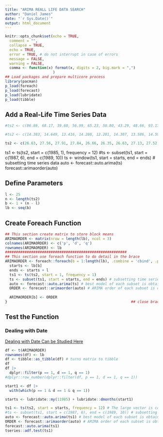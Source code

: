```yaml
---
title: "ARIMA REALL LIFE DATA SEARCH"
author: "Daniel James"
date: "`r Sys.Date()`"
output: html_document
---
```


```r
knitr::opts_chunk$set(echo = TRUE,
  comment = "",
  collapse = TRUE,
  echo = TRUE,
  error = TRUE, # do not interrupt in case of errors
  message = FALSE,
  warning = FALSE,
  comma <- function(x) format(x, digits = 2, big.mark = ",")
                      )
## Load packages and prepare multicore process
library(pacman)
p_load(foreach)
p_load(forecast)
p_load(lubridate)
p_load(tibble)
```

## Add a Real-Life Time Series Data

```r
#ts2 <- c(86.86, 68.17, 39.68, 56.99, 65.23, 50.80, 43.29, 48.66, 93.17, 97.98, 94.05, 94.88, 79.48, 61.95, 99.67, 72.34, 66.05, 56.64, 41.51, 31.08, 26.19, 25.98, 30.38, 19.35, 14.42, 20.61, 22.12, 18.43, 17.20, 18.43, 20.58, 21.54, 24.53, 19.64, 15.97, 19.20)

#ts2 <- c(14.383, 14.649, 13.416, 14.288, 12.201, 14.307, 13.586, 14.592, 16.660, 15.332, 12.884, 12.296, 12.201, 10.873, 11.290, 12.049, 13.435, 14.137, 13.852, 14.213, 12.562, 14.801, 16.812, 15.427, 17.268, 15.427, 16.869, 15.712, 14.080, 15.408, 16.471, 17.268, 16.679, 17.116, 16.357, 15.863, 14.991, 13.776, 13.890, 15.787)

ts2 <- c(26.63, 27.56, 27.91, 27.84, 26.66, 26.35, 26.63, 27.13, 27.52, 28.29, 29.18, 26.75, 22.33, 16.38, 12.77, 11.89, 13.49, 11.95, 9.88, 13.42, 14.03, 14.01, 14.47, 15.44, 18.1, 17.28, 17.74, 18.05, 18.41, 18.71, 19.62, 18.88, 18.32, 18.63, 17.87, 6.77, 16.5, 15.9, 14.86, 16.42, 16.36, 15.49, 14.47, 14.57, 13.22, 12.23, 12.53, 14.68, 16.45, 16.52, 18.1, 19.39, 18.22, 17.8, 17.67, 16.87, 17.69, 18.41, 18.38, 19.37, 20.59, 19.68, 18.12, 16.32, 16.21, 14.93, 16.81, 26.54, 33.62, 34.85, 31.54, 26.6 , 22.81, 18.53, 18.21, 18.49, 18.72, 17.78, 19.02, 19.3, 19.95, 21.56, 20.41, 17.63, 17.52, 17.65, 17.35, 18.65, 19.52, 20.88, 20.18, 19.62, 20.19, 20.04, 18.9, 17.93, 17.24, 18.23, 18.5, 18.44, 18.17, 17.37, 16.37, 16.43, 15.8, 16.44, 15.09, 13.36, 14.17, 13.75, 13.69, 15.15, 16.43, 17.23, 18.04, 16.98, 16.13, 16.48, 17.2, 16.13, 16.88, 17.44, 17.35, 18.77, 18.43, 17.33, 16.06, 16.49, 16.77, 16.18, 16.82, 17.93, 17.79, 17.69, 19.46, 20.78, 19.12, 18.56, 19.56, 20.19, 22.14, 23.43, 22.25, 23.51, 23.29, 20.54, 19.42, 17.98, 19.47, 18.02, 18.45, 18.79, 18.73, 20.12, 19.16, 17.24, 15.07, 14.18, 13.24, 13.39, 13.97, 12.48, 12.72, 12.49, 13.8, 13.26, 11.88, 10.41, 11.32, 10.75, 12.86, 15.73, 16.12, 16.24, 18.75, 20.21, 22.37, 22.19, 24.22, 25.01, 25.21, 27.15, 27.49, 23.45, 27.23, 29.62, 28.16, 29.41, 32.08, 31.4, 32.33, 25.28, 25.95, 27.24, 25.02, 25.66, 27.55, 26.97, 24.8, 25.81, 25.03, 20.73, 18.69, 18.52, 19.15, 19.98, 23.64, 25.43, 25.69, 24.49, 25.75, 26.78, 28.28, 27.53, 24.79, 27.89, 30.77, 32.88, 30.36, 25.49, 26.06, 27.91, 28.59, 29.68, 26.88, 29.01, 29.12, 29.95, 31.4, 31.32, 33.67, 33.71, 37.63, 35.54, 37.93, 42.08, 41.65, 46.87, 42.23, 39.09, 42.89, 44.56, 50.93, 50.64, 47.81, 53.89, 56.37, 61.87, 61.65, 58.19, 54.98, 56.47, 62.36, 59.71, 60.93, 68, 68.61, 68.29, 72.51, 71.81, 61.97, 57.95, 58.13, 61, 53.4, 57.58, 60.6, 65.1, 65.1, 68.19, 73.67, 70.13, 76.91, 82.15, 91.27, 89.43, 90.82, 93.75, 101.84, 109.05, 122.77, 131.52, 132.55, 114.57, 99.29, 72.69, 54.04, 41.53, 43.91, 41.76, 46.95, 50.28, 58.1, 69.13, 64.65, 71.63, 68.38, 74.08, 77.56, 74.88, 77.12, 74.72, 79.3, 84.14, 75.54, 74.73, 74.52, 75.88, 76.11, 81.72, 84.53, 90.07, 92.66, 97.73, 108.65, 116.32, 108.18, 105.85, 107.88, 100.45, 100.83, 99.92, 105.36, 104.26, 106.89, 112.7, 117.79, 113.75, 104.16, 90.73,  96.75, 105.28, 106.32, 103.39, 101.17, 101.17, 105.04, 107.66, 102.61, 98.85, 99.35, 99.74, 105.21, 108.06, 108.78, 105.46, 102.58, 105.49, 102.25, 104.82, 104.04, 104.94, 105.73, 108.37, 105.22, 100.05, 95.89, 86.13, 76.96, 60.55, 47.45, 54.93, 53.83, 57.42, 62.5, 61.3, 54.43, 45.73, 46.29, 46.96, 43.13, 36.56, 29.92, 31.05, 37.34, 40.75, 45.98, 47.69, 44.22, 40, 46.21)
```

ts1 <- ts(ts2, start = c(1985, 1), frequency = 12)
#ts <- subset(ts1, start = c(1987, 6), end = c(1989, 10))
ts <- window(ts1, start = starts, end = ends) # subsetting time series data
auto <- forecast::auto.arima(ts)
forecast::arimaorder(auto)

## Define Parameters

```r

l <- 25
n <- length(ts2)
b <- 1 + (n - l)
lb <- seq(b)
```
## Create Foreach Function
```r

## This section create matrix to store block means
ARIMAORDER <- matrix(nrow = length(lb), ncol = 3)
colnames(ARIMAORDER) <- c('p', 'd', 'q')
rownames(ARIMAORDER) <- lb
########################################################
## This section use foreach function to do detail in the brace
ARIMAORDER <- foreach::foreach(b = 1:length(lb), .combine = 'cbind', .packages = "foreach") %do% {
  starts <- lb[b]
  ends <- starts + l
  ts1 <- ts(ts2, start = 1, frequency = 1)
  ts <- subset(ts1, start = starts, end = ends) # subsetting time series data
  auto <- forecast::auto.arima(ts) # best model of each subset is obtained
  ORDER <- forecast::arimaorder(auto) # ARIMA order of each subset is obtained
  
  ARIMAORDER[b] <- ORDER
}                                                         ## close brace foreach
```

## Test the Function

### Dealing with Date

[Dealing with Date Can be Studied Here](https://rstudio-pubs-static.s3.amazonaws.com/627576_c450b47cccbe46fbbf1daa713c9bd1bf.html)

```r
df <- t(ARIMAORDER)
rownames(df) <- lb
df <- tibble::as_tibble(df) # turns matrix to tibble
df
df |>
  dplyr::filter(p == 1, d == 1, q == 1)
#dplyr::row_number(dplyr::filter(df, p == 1, d == 1, q == 1))

start1 <- df |>
  with(which(p == 1 & d == 1 & q == 1))

starts <- lubridate::my(11985) + lubridate::dmonths(start1)

ts1 <- ts(ts2, start = starts, frequency = 12) # The large vector is coaxed to time series data
#ts <- subset(ts1, start = c(1987, 6), end = c(1989, 10)) # subsetting time series data
auto <- forecast::auto.arima(ts1) # best model of each subset is obtained
ORDER <- forecast::arimaorder(auto) # ARIMA order of each subset is obtained
forecast::auto.arima(ts1)
tseries::adf.test(ts1)
```
